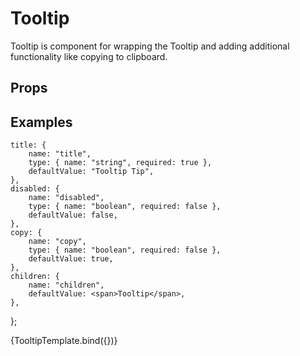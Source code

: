 

<Meta title="Molecules/Tooltip/Primary" component={Tooltip} />

# Tooltip

Tooltip is component for wrapping the Tooltip and adding additional
functionality like copying to clipboard.

## Props

<Props of={Tooltip} />

## Examples


	title: {
		name: "title",
		type: { name: "string", required: true },
		defaultValue: "Tooltip Tip",
	},
	disabled: {
		name: "disabled",
		type: { name: "boolean", required: false },
		defaultValue: false,
	},
	copy: {
		name: "copy",
		type: { name: "boolean", required: false },
		defaultValue: true,
	},
	children: {
		name: "children",
		defaultValue: <span>Tooltip</span>,
	},
};

<Preview>
	<Story name="Primary" argTypes={argTypes}>
		{TooltipTemplate.bind({})}
	</Story>
</Preview>

